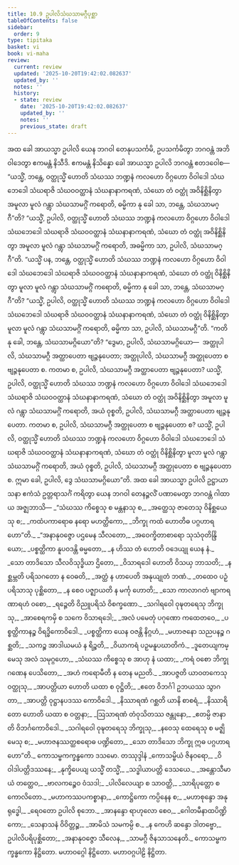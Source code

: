 ```yaml
---
title: 10.9 ဥပါလိသံဃသာမဂ္ဂီပုစ္ဆာ
tableOfContents: false
sidebar:
  order: 9
type: tipitaka
basket: vi
book: vi-maha
review:
  current: review
  updated: '2025-10-20T19:42:02.082637'
  updated_by: ''
  notes: ''
  history:
  - state: review
    date: '2025-10-20T19:42:02.082637'
    updated_by: ''
    notes: ''
    previous_state: draft
---
```



<DynamicBreadcrumb />


<ReviewStatus review={frontmatter.review} showDetails={true} />

<HypothesisAnnotation frontmatter={frontmatter} />

<Division number="476" book="vi-maha" e="ch" v="3" p="508">

<Paragraph number="2021" book="vi-maha">
အထ ခေါ အာယသ္မာ ဥပါလိ ယေန ဘဂဝါ တေနုပသင်္ကမိ, ဥပသင်္ကမိတွာ ဘဂဝန္တံ အဘိဝါဒေတွာ ဧကမန္တံ နိသီဒိ. ဧကမန္တံ နိသိန္နော ခေါ အာယသ္မာ ဥပါလိ ဘဂဝန္တံ ဧတဒဝေါစ—  “ယသ္မိံ, ဘန္တေ, ဝတ္ထုသ္မိံ ဟောတိ သံဃဿ ဘဏ္ဍနံ ကလဟော ဝိဂ္ဂဟော ဝိဝါဒေါ သံဃဘေဒေါ သံဃရာဇိ သံဃဝဝတ္ထာနံ သံဃနာနာကရဏံ, သံဃော တံ ဝတ္ထုံ အဝိနိစ္ဆိနိတွာ အမူလာ မူလံ ဂန္တွာ သံဃသာမဂ္ဂိံ ကရောတိ, ဓမ္မိကာ နု ခေါ သာ, ဘန္တေ, သံဃသာမဂ္ဂီ”တိ? “ယသ္မိံ, ဥပါလိ, ဝတ္ထုသ္မိံ ဟောတိ သံဃဿ ဘဏ္ဍနံ ကလဟော ဝိဂ္ဂဟော ဝိဝါဒေါ သံဃဘေဒေါ သံဃရာဇိ သံဃဝဝတ္ထာနံ သံဃနာနာကရဏံ, သံဃော တံ ဝတ္ထုံ အဝိနိစ္ဆိနိတွာ အမူလာ မူလံ ဂန္တွာ သံဃသာမဂ္ဂိံ ကရောတိ, အဓမ္မိကာ သာ, ဥပါလိ, သံဃသာမဂ္ဂီ”တိ.
</Paragraph>

<Paragraph number="2022" book="vi-maha">
“ယသ္မိံ ပန, ဘန္တေ, ဝတ္ထုသ္မိံ ဟောတိ သံဃဿ ဘဏ္ဍနံ ကလဟော ဝိဂ္ဂဟော ဝိဝါဒေါ သံဃဘေဒေါ သံဃရာဇိ သံဃဝဝတ္ထာနံ သံဃနာနာကရဏံ, သံဃော တံ ဝတ္ထုံ ဝိနိစ္ဆိနိတွာ မူလာ မူလံ ဂန္တွာ သံဃသာမဂ္ဂိံ ကရောတိ, ဓမ္မိကာ နု ခေါ သာ, ဘန္တေ, သံဃသာမဂ္ဂီ”တိ? “ယသ္မိံ, ဥပါလိ, ဝတ္ထုသ္မိံ ဟောတိ သံဃဿ ဘဏ္ဍနံ ကလဟော ဝိဂ္ဂဟော ဝိဝါဒေါ သံဃဘေဒေါ သံဃရာဇိ သံဃဝဝတ္ထာနံ သံဃနာနာကရဏံ, သံဃော တံ ဝတ္ထုံ ဝိနိစ္ဆိနိတွာ မူလာ မူလံ ဂန္တွာ သံဃသာမဂ္ဂိံ ကရောတိ, ဓမ္မိကာ သာ, ဥပါလိ, သံဃသာမဂ္ဂီ”တိ.
</Paragraph>

<Paragraph number="2023" book="vi-maha">
“ကတိ နု ခေါ, ဘန္တေ, သံဃသာမဂ္ဂိယော”တိ? “ဒွေမာ, ဥပါလိ, သံဃသာမဂ္ဂိယော—  အတ္ထုပါလိ, သံဃသာမဂ္ဂီ အတ္ထာပေတာ ဗျဉ္ဇနုပေတာ; အတ္ထုပါလိ, သံဃသာမဂ္ဂီ အတ္ထုပေတာ စ ဗျဉ္ဇနုပေတာ စ. ကတမာ စ, ဥပါလိ, သံဃသာမဂ္ဂီ အတ္ထာပေတာ ဗျဉ္ဇနုပေတာ? ယသ္မိံ, ဥပါလိ, ဝတ္ထုသ္မိံ ဟောတိ သံဃဿ ဘဏ္ဍနံ ကလဟော ဝိဂ္ဂဟော ဝိဝါဒေါ သံဃဘေဒေါ သံဃရာဇိ သံဃဝဝတ္ထာနံ သံဃနာနာကရဏံ, သံဃော တံ ဝတ္ထုံ အဝိနိစ္ဆိနိတွာ အမူလာ မူလံ ဂန္တွာ သံဃသာမဂ္ဂိံ ကရောတိ, အယံ ဝုစ္စတိ, ဥပါလိ, သံဃသာမဂ္ဂီ အတ္ထာပေတာ ဗျဉ္ဇနုပေတာ. ကတမာ စ, ဥပါလိ, သံဃသာမဂ္ဂီ အတ္ထုပေတာ စ ဗျဉ္ဇနုပေတာ စ? ယသ္မိံ, ဥပါလိ, ဝတ္ထုသ္မိံ ဟောတိ သံဃဿ ဘဏ္ဍနံ ကလဟော ဝိဂ္ဂဟော ဝိဝါဒေါ သံဃဘေဒေါ သံဃရာဇိ သံဃဝဝတ္ထာနံ သံဃနာနာကရဏံ, သံဃော တံ ဝတ္ထုံ ဝိနိစ္ဆိနိတွာ မူလာ မူလံ ဂန္တွာ သံဃသာမဂ္ဂိံ ကရောတိ, အယံ ဝုစ္စတိ, ဥပါလိ, သံဃသာမဂ္ဂီ အတ္ထုပေတာ စ ဗျဉ္ဇနုပေတာ စ. ဣမာ ခေါ, ဥပါလိ, ဒွေ သံဃသာမဂ္ဂိယော”တိ.
</Paragraph>

</Division>
<Division number="477" book="vi-maha" e="ch" v="3" p="509">

<Paragraph number="2024" book="vi-maha">
အထ ခေါ အာယသ္မာ ဥပါလိ ဥဋ္ဌာယာသနာ ဧကံသံ ဥတ္တရာသင်္ဂံ ကရိတွာ ယေန ဘဂဝါ တေနဉ္ဇလိံ ပဏာမေတွာ ဘဂဝန္တံ ဂါထာယ အဇ္ဈဘာသိ—
</Paragraph>

<Paragraph number="2025" type="verses" book="vi-maha">
_“သံဃဿ ကိစ္စေသု စ မန္တနာသု စ,_  
_အတ္ထေသု ဇာတေသု ဝိနိစ္ဆယေသု စ;_  
_ကထံပကာရောဓ နရော မဟတ္ထိကော,_  
_ဘိက္ခု ကထံ ဟောတိဓ ပဂ္ဂဟာရဟော”တိ._  

</Paragraph>

<Paragraph number="2026" type="verses" book="vi-maha">
_“အနာနုဝဇ္ဇော ပဌမေန သီလတော,_  
_အဝေက္ခိတာစာရော သုသံဝုတိန္ဒြိယော;_  
_ပစ္စတ္ထိကာ နူပဝဒန္တိ ဓမ္မတော,_  
_န ဟိဿ တံ ဟောတိ ဝဒေယျု ယေန နံ._  

</Paragraph>

<Paragraph number="2027" type="verses" book="vi-maha">
_သော တာဒိသော သီလဝိသုဒ္ဓိယာ ဌိတော,_  
_ဝိသာရဒေါ ဟောတိ ဝိသယှ ဘာသတိ;_  
_နစ္ဆမ္ဘတိ ပရိသဂတော န ဝေဓတိ,_  
_အတ္ထံ န ဟာပေတိ အနုယျုတံ ဘဏံ._  

</Paragraph>

<Paragraph number="2028" type="verses" book="vi-maha">
_တထေဝ ပဉှံ ပရိသာသု ပုစ္ဆိတော,_  
_န စေဝ ပဇ္ဈာယတိ န မင်္ကု ဟောတိ;_  
_သော ကာလာဂတံ ဗျာကရဏာရဟံ ဝစော,_  
_ရဉ္ဇေတိ ဝိညူပရိသံ ဝိစက္ခဏော._  

</Paragraph>

<Paragraph number="2029" type="verses" book="vi-maha">
_သဂါရဝေါ ဝုဍ္ဎတရေသု ဘိက္ခုသု,_  
_အာစေရကမှိ စ သကေ ဝိသာရဒေါ;_  
_အလံ ပမေတုံ ပဂုဏော ကထေတဝေ,_  
_ပစ္စတ္ထိကာနဉ္စ ဝိရဒ္ဓိကောဝိဒေါ._  

</Paragraph>

<Paragraph number="2030" type="verses" book="vi-maha">
_ပစ္စတ္ထိကာ ယေန ဝဇန္တိ နိဂ္ဂဟံ,_  
_မဟာဇနော သညပနဉ္စ ဂစ္ဆတိ;_  
_သကဉ္စ အာဒါယမယံ န ရိဉ္စတိ,_  
_ဝိယာကရံ ပဉှမနူပဃာတိကံ._  

</Paragraph>

<Paragraph number="2031" type="verses" book="vi-maha">
_ဒူတေယျကမ္မေသု အလံ သမုဂ္ဂဟော,_  
_သံဃဿ ကိစ္စေသု စ အာဟု နံ ယထာ;_  
_ကရံ ဝစော ဘိက္ခုဂဏေန ပေသိတော,_  
_အဟံ ကရောမီတိ န တေန မညတိ._  

</Paragraph>

<Paragraph number="2032" type="verses" book="vi-maha">
_အာပဇ္ဇတိ ယာဝတကေသု ဝတ္ထုသု,_  
_အာပတ္တိယာ ဟောတိ ယထာ စ ဝုဋ္ဌိတိ;_  
_ဧတေ ဝိဘင်္ဂါ ဥဘယဿ သွာဂတာ,_  
_အာပတ္တိ ဝုဋ္ဌာနပဒဿ ကောဝိဒေါ._  

</Paragraph>

<Paragraph number="2033" type="verses" book="vi-maha">
_နိဿာရဏံ ဂစ္ဆတိ ယာနိ စာစရံ,_  
_နိဿာရိတော ဟောတိ ယထာ စ ဝတ္တနာ;_  
_ဩသာရဏံ တံဝုသိတဿ ဇန္တုနော,_  
_ဧတမ္ပိ ဇာနာတိ ဝိဘင်္ဂကောဝိဒေါ._  

</Paragraph>

<Paragraph number="2034" type="verses" book="vi-maha">
_သဂါရဝေါ ဝုဍ္ဎတရေသု ဘိက္ခုသု,_  
_နဝေသု ထေရေသု စ မဇ္ဈိမေသု စ;_  
_မဟာဇနဿတ္ထစရောဓ ပဏ္ဍိတော,_  
_သော တာဒိသော ဘိက္ခု ဣဓ ပဂ္ဂဟာရဟော”တိ._  


</Paragraph>
</Division>

<Paragraph number="2035" type="center" book="vi-maha">
ကောသမ္ဗကက္ခန္ဓကော ဒသမော.



</Paragraph>

<Paragraph number="2036" type="center" book="vi-maha">
တဿုဒ္ဒါနံ


</Paragraph>

<Paragraph number="2037" type="verses" book="vi-maha">
_ကောသမ္ဗိယံ ဇိနဝရော,_  
_ဝိဝါဒါပတ္တိဒဿနေ;_  
_နုက္ခိပေယျ ယသ္မိံ တသ္မိံ,_  
_သဒ္ဓါယာပတ္တိ ဒေသယေ._  

</Paragraph>

<Paragraph number="2038" type="verses" book="vi-maha">
_အန္တောသီမာယံ တတ္ထေဝ,_  
_ဗာလကဉ္စေဝ ဝံသဒါ;_  
_ပါလိလေယျာ စ သာဝတ္ထိ,_  
_သာရိပုတ္တော စ ကောလိတော._  

</Paragraph>

<Paragraph number="2039" type="verses" book="vi-maha">
_မဟာကဿပကစ္စာနာ,_  
_ကောဋ္ဌိကော ကပ္ပိနေန စ;_  
_မဟာစုန္ဒော အနုရုဒ္ဓေါ,_  
_ရေဝတော ဥပါလိ စုဘော._  

</Paragraph>

<Paragraph number="2040" type="verses" book="vi-maha">
_အာနန္ဒော ရာဟုလော စေဝ,_  
_ဂေါတမီနာထပိဏ္ဍိကော;_  
_သေနာသနံ ဝိဝိတ္တဉ္စ,_  
_အာမိသံ သမကမ္ပိ စ._  

</Paragraph>

<Paragraph number="2041" type="verses" book="vi-maha">
_န ကေဟိ ဆန္ဒော ဒါတဗ္ဗော,_  
ဥပါလိပရိပုစ္ဆိတော;_  
_အနာနုဝဇ္ဇော သီလေန,_  
_သာမဂ္ဂီ ဇိနသာသနေတိ._  


</Paragraph>

<Paragraph number="2042" type="center" book="vi-maha">
ကောသမ္ဗကက္ခန္ဓကော နိဋ္ဌိတော.



</Paragraph>

<Paragraph number="2043" type="center" book="vi-maha">
မဟာဝဂ္ဂေါ နိဋ္ဌိတော.



</Paragraph>

<Paragraph number="2044" type="center" book="vi-maha">
မဟာဝဂ္ဂပါဠိ နိဋ္ဌိတာ.
</Paragraph>